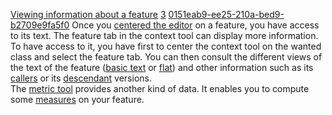 [[Property:title|Viewing information about a feature]]
[[Property:weight|3]]
[[Property:uuid|0151eab9-ee25-210a-bed9-b2709e9fa5f0]]
Once you [[Centering tools on a component|centered the editor]] on a feature, you have access to its text. The feature tab in the context tool can display more information. To have access to it, you have first to center the context tool on the wanted class and select the feature tab. You can then consult the different views of the text of the feature ([[Feature formatters: Basic text view|basic text]] or [[Feature formatters: Flat view|flat]]) and other information such as its [[Feature formatters: Callers|callers]] or its [[Feature formatters: Descendant versions|descendant]] versions. <br/>
The [[Metrics tool|metric tool]] provides another kind of data. It enables you to compute some [[How to analyze a project|measures]]  on your feature. 


{{seealso|<br/>
[[Looking for a feature|Looking for a feature]]  }}



